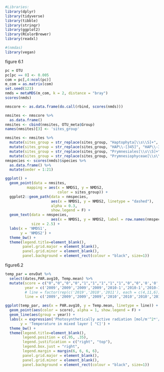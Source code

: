 
```r
#Libraries:
library(dplyr)
library(tidyverse)
library(tibble)
library(stringr)
library(ggplot2)
library(RColorBrewer)
library(readxl)

#(nmdas)
library(vegan)
```

figure 6.1
```r
pc = OTU
pc[pc == 0] <- 0.005
com = pc[,4:ncol(pc)]
m_com = as.matrix(com)
set.seed(123)
nmds = metaMDS(m_com, k = 2, distance = "bray")
scores(nmds)
```

```r
nmscore <- as.data.frame(do.call(rbind, scores(nmds)))

nmsites <- nmscore %>% 
  as.data.frame()
nmsites <- cbind(nmsites, OTU_meta$Group)
names(nmsites)[3] <- 'sites_group'

nmsites <- nmsites %>%
  mutate(sites_group = str_replace(sites_group, "Haptophyta[\\s\\S]+", "HAP\\-4")) %>% 
  mutate(sites_group = str_replace(sites_group, "HAP\\-[345]", "HAP\\-3\\-4\\-5")) %>% 
  mutate(sites_group = str_replace(sites_group, "Prymnesiales[\\s\\S]+", "Prymnesiophyceae")) %>%
  mutate(sites_group = str_replace(sites_group, "Prymnesiophyceae[\\s\\S]+", "Prymnesiophyceae"))
nmspecies <- scores(nmds)$species %>% 
  as.data.frame() %>%
  mutate(oeder = 1:21)
```

```r
ggplot() + 
  geom_point(data = nmsites,
          mapping = aes(x = NMDS1, y = NMDS2,
                        color = sites_group)) +
  ggplot2::geom_path(data = nmspecies,
                     aes(x = NMDS1, y = NMDS2, linetype = "dashed"),
                     alpha = 0.3,
                     show.legend = F) +
  geom_text(data = nmspecies,
                     aes(x = NMDS1, y = NMDS2, label = row.names(nmspecies)),
            size = 2.5) +
  labs(x = 'NMDS1',
       y = 'NMDS2') +
  theme_bw() +
  theme(legend.title=element_blank(),
        panel.grid.major = element_blank(), 
        panel.grid.minor = element_blank(),
        panel.background = element_rect(colour = "black", size=1))
```


figure6.2
```r
temp_par = envDat %>% 
  select(dates,PAR.avg10, Temp.mean) %>% 
  mutate(score = c("0","0","0","0","1","1","1","1","1","0","0",'0','0','0','0','1','1','1','1','1','1'),
         year = c('2009','2009','2009','2009','2010-1','2010-1','2010-1','2010-1','2010-1','2010','2010','2010','2010','2010','2010','2011','2011','2011','2011','2011','2011'),
         # line = factor(rep(c('2019','2010','2011'), each = c(4,11,6))))
         line = c('2009','2009','2009','2009','2010','2010','2010','2010','2010','2010','2010','2010','2010','2010','2010','2011','2011','2011','2011','2011','2011'))
```

```r
ggplot(temp_par, aes(x = PAR.avg10, y = Temp.mean, linetype = line)) +
  geom_point(aes(color = score), alpha = 1, show.legend = F) +
  geom_line(aes(group = year)) +
  labs(x = expression('Photosynthetically active radiation [mol/m'^2*'/day]'),
       y = 'Temperature in mixed layer [ °C]') +
  theme_bw() +
  theme(legend.title=element_blank(),
        legend.position = c(.95, .35),
        legend.justification = c("right", "top"),
        legend.box.just = "right",
        legend.margin = margin(6, 6, 6, 6),
        panel.grid.major = element_blank(), 
        panel.grid.minor = element_blank(),
        panel.background = element_rect(colour = "black", size=1))
```

